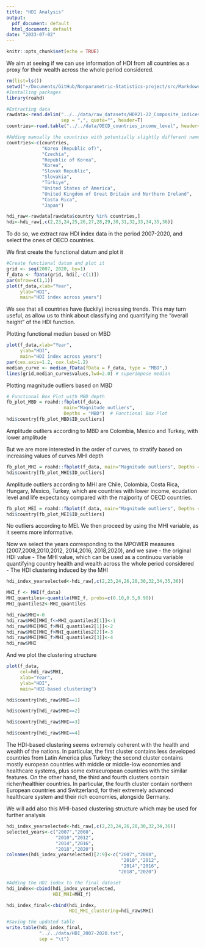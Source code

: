 ```yaml
---
title: "HDI Analysis"
output:
  pdf_document: default
  html_document: default
date: "2023-07-02"
---
```


```r
knitr::opts_chunk$set(echo = TRUE)
```


We aim at seeing if we can use information of HDI from all countries as a proxy for their wealth across the whole period considered.

```r
rm(list=ls())
setwd("~/Documents/GitHub/Nonparametric-Statistics-project/src/Markdowns")
#Installing packages
library(roahd)

#Extracting data
rawdata<-read.delim("../../data/raw_datasets/HDR21-22_Composite_indices.csv",
                    sep = ",", quote="", header=T)
countries<-read.table("../../data/OECD_countries_income_level", header=T)$Country

#Adding manually the countries with potentially slightly different names
countries<-c(countries,
             "Korea (Republic of)",
             "Czechia", 
             "Republic of Korea",
             "Korea",
             "Slovak Republic",
             "Slovakia",
             "Türkiye",
             "United States of America",
             "United Kingdom of Great Britain and Northern Ireland",
             "Costa Rica",
             "Japan")

hdi_raw<-rawdata[rawdata$country %in% countries,]
hdi<-hdi_raw[,c(2,23,24,25,26,27,28,29,30,31,32,33,34,35,36)]
```

To do so, we extract raw HDI index data in the period 2007-2020, and select the ones of OECD countries.

We first create the functional datum and plot it

```r
#Create functional datum and plot it
grid <- seq(2007, 2020, by=1)
f_data <- fData(grid, hdi[,-c(1)])
par(mfrow=c(1,1))
plot(f_data,xlab="Year", 
     ylab="HDI",
     main="HDI index across years")
```

We see that all countries have (luckily) increasing trends. This may turn useful, as allow us to think about classifying and quantifying the "overall height" of the HDI function.

Plotting functional median based on MBD

```r
plot(f_data,xlab="Year", 
     ylab="HDI",
     main="HDI index across years")
par(cex.axis=1.2, cex.lab=1.2)
median_curve <- median_fData(fData = f_data, type = "MBD",) 
lines(grid,median_curve$values,lwd=2.0) # superimpose median
```

Plotting magnitude outliers based on MBD

```r
# Functional Box Plot with MBD depth
fb_plot_MBD = roahd::fbplot(f_data, 
                     main="Magnitude outliers", 
                     Depths = "MBD")  # Functional Box Plot
hdi$country[fb_plot_MBD$ID_outliers]
```

Amplitude outliers according to MBD are
Colombia, Mexico and Turkey, with lower amplitude

But we are more interested in the order of curves, to stratify based on increasing values of curves MHI depth


```r
fb_plot_MHI = roahd::fbplot(f_data, main="Magnitude outliers", Depths = "MHI")  
hdi$country[fb_plot_MHI$ID_outliers]
```

Amplitude outliers according to MHI are
Chile, Colombia, Costa Rica, Hungary, Mexico, Turkey, which are countries with lower income, ecudation level and life expectancy compared with the majpority of OECD countries.


```r
fb_plot_MEI = roahd::fbplot(f_data, main="Magnitude outliers", Depths = "MEI")  
hdi$country[fb_plot_MEI$ID_outliers]
```

No outliers according to MEI. We then proceed by using the MHI variable, as it seems more informative.

Now we select the years corresponding to the MPOWER measures (2007,2008,2010,2012, 2014,2016, 2018,2020), and we save 
- the original HDI value
- The MHI value, which can be used as a continuou variable quantifying country health and wealth across the whole period considered  
- The HDI clustering induced by the MHI


```r
hdi_index_yearselected<-hdi_raw[,c(2,23,24,26,28,30,32,34,35,36)]

MHI_f <- MHI(f_data)
MHI_quantiles<-quantile(MHI_f, probs=c(0.10,0.5,0.90))
MHI_quantiles2<-MHI_quantiles

hdi_raw$MHI<-0
hdi_raw$MHI[MHI_f<=MHI_quantiles2[1]]<-1
hdi_raw$MHI[MHI_f>MHI_quantiles2[1]]<-2
hdi_raw$MHI[MHI_f>MHI_quantiles2[2]]<-3
hdi_raw$MHI[MHI_f>MHI_quantiles2[3]]<-4
hdi_raw$MHI
```

And we plot the clustering structure

```r
plot(f_data, 
     col=hdi_raw$MHI,
     xlab="Year",
     ylab="HDI",
     main="HDI-based clustering")
```



```r
hdi$country[hdi_raw$MHI==1]
```

```r
hdi$country[hdi_raw$MHI==2]
```

```r
hdi$country[hdi_raw$MHI==3]
```


```r
hdi$country[hdi_raw$MHI==4]
```
The HDI-based clustering seems extremely coherent with the health and wealth of the nations. In particular, the first cluster contains less developed countries from Latin America plus Turkey; the second cluster contains mostly european countries with middle or middle-low economies and healthcare systems, plus some extraeuropean countries with the similar features. On the other hand, the third and fourth clusters contain richer/healthier countries. In particular, the fourth cluster contain northern European countries and Switzerland, for their extremely advanced healthcare system and their rich economies, alongside Germany.

We will add also this MHI-based clustering structure which may be used for further analysis


```r

hdi_index_yearselected<-hdi_raw[,c(2,23,24,26,28,30,32,34,36)]
selected_years<-c("2007","2008",
                  "2010","2012",
                  "2014","2016",
                  "2018","2020")
colnames(hdi_index_yearselected)[2:9]<-c("2007","2008",
                                          "2010","2012",
                                          "2014","2016",
                                         "2018","2020")

#Adding the HDI index to the final dataset                               
hdi_index<-cbind(hdi_index_yearselected,
                 HDI_MHI=MHI_f)

hdi_index_final<-cbind(hdi_index,
                       HDI_MHI_clustering=hdi_raw$MHI)

#Saving the updated table
write.table(hdi_index_final, 
            "../../data/HDI_2007-2020.txt", 
            sep = "\t")
```



